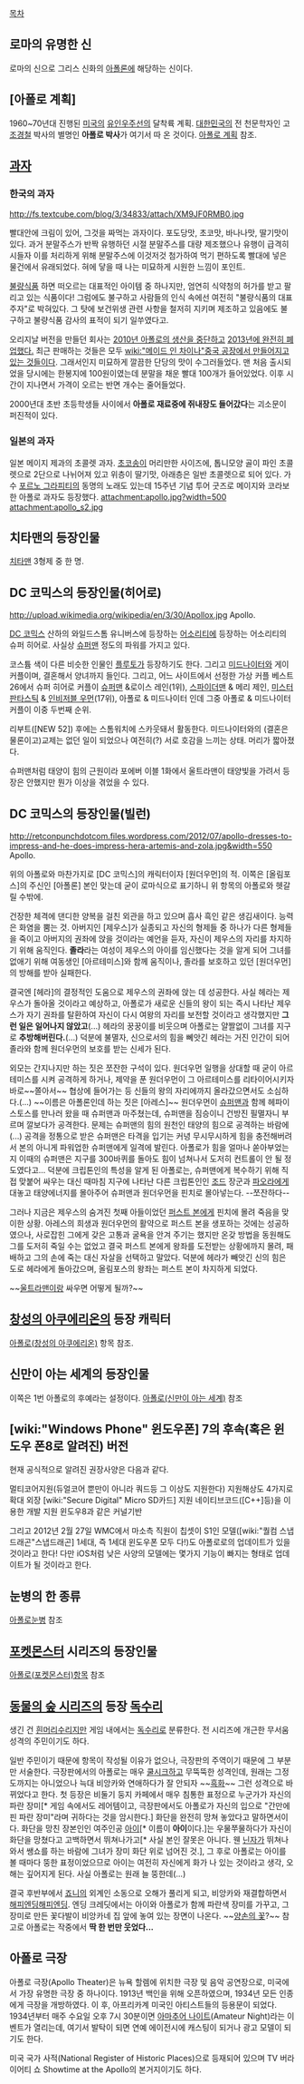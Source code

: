 [[목차]]

== 로마의 유명한 신 ==
로마의 신으로 그리스 신화의 [[아폴론]]에 해당하는 신이다.

== [아폴로 계획] ==
1960~70년대 진행된 [[미국]]의 [[유인우주선]]의 달착륙 계획. [[대한민국]]의 전 천문학자인 고 [[조경철]] 박사의 별명인 '''아폴로 박사'''가 여기서 따 온 것이다.
[[아폴로 계획]] 참조.

== [[과자]] ==
=== 한국의 과자 ===
http://fs.textcube.com/blog/3/34833/attach/XM9JF0RMB0.jpg

빨대안에 크림이 있어, 그것을 짜먹는 과자이다. 포도당맛, 초코맛, 바나나맛, 딸기맛이 있다. 과거 분말주스가 반짝 유행하던 시절 분말주스를 대량 제조했으나 유행이 급격히 시들자 이를 처리하게 위해 분말주스에 이것저것 첨가하여 먹기 편하도록 빨대에 넣은 물건에서 유래되었다. 혀에 닿을 때 나는 미묘하게 시원한 느낌이 포인트.

[[불량식품]] 하면 떠오르는 대표적인 아이템 중 하나지만, 엄연히 식약청의 허가를 받고 팔리고 있는 식품이다! 그럼에도 불구하고 사람들의 인식 속에선 여전히 "불량식품의 대표주자"로 박혀있다. 그 탓에 보건위생 관련 사항을 철저히 지키며 제조하고 있음에도 불구하고 불량식품 감사의 표적이 되기 일쑤였다고.

오리지날 버전을 만들던 회사는 [http://weekly1.chosun.com/site/data/html_dir/2008/03/25/2008032501066.html 2010년 아폴로의 생산을 중단하고]  [http://news.naver.com/main/read.nhn?mode=LSD&mid=sec&sid1=102&oid=081&aid=0002332815&viewType=pc 2013년에 완전히 폐업했다.] 최근 판매하는 것들은 모두 [[wiki:"메이드 인 차이나"중국 공장에서 만들어지고 있는 것들]]이다. 그래서인지 미묘하게 깔끔한 단당의 맛이 수그러들었다. 맨 처음 출시되었을 당시에는 한봉지에 100원이였는데 분말을 채운 빨대 100개가 들어있었다. 이후 시간이 지나면서 가격이 오르는 반면 개수는 줄어들었다.

2000년대 초반 초등학생들 사이에서 '''아폴로 재료중에 쥐내장도 들어갔다'''는 괴소문이 퍼진적이 있다.
=== 일본의 과자 ===
일본 메이지 제과의 초콜렛 과자. [[초코송이]] 머리만한 사이즈에, 톱니모양 골이 파인 초콜렛으로 2단으로 나뉘어져 있고 위층이 딸기맛, 아래층은 일반 초콜렛으로 되어 있다. 가수 [[포르노 그라피티]]의 동명의 노래도 있는데 15주년 기념 투어 굿즈로 메이지와 코라보한 아폴로 과자도 등장했다. 
attachment:apollo.jpg?width=500
attachment:apollo_s2.jpg
== 치타맨의 등장인물 ==
[[치타맨]] 3형제 중 한 명.

== DC 코믹스의 등장인물(히어로) ==
http://upload.wikimedia.org/wikipedia/en/3/30/Apollox.jpg
Apollo.

[[DC 코믹스]] 산하의 와일드스톰 유니버스에 등장하는 [[어소리티]]에 등장하는 어소리티의 슈퍼 히어로. 사실상 [[슈퍼맨]] 정도의 파워를 가지고 있다.

코스튬 색이 다른 비슷한 인물인 [[플루토]]가 등장하기도 한다. 그리고 [[미드나이터]]와 게이 커플이며, 결혼해서 양녀까지 들인다. 그리고, 어느 사이트에서 선정한 가상 커플 베스트 26에서 슈퍼 히어로 커플이 [[슈퍼맨]] &로이스 레인(1위), [[스파이더맨]] & 메리 제인, [[미스터 판타스틱]] & [[인비저블 우먼]](17위), 아폴로 & 미드나이터 인데 그중 아폴로 & 미드나이터 커플이 이중 두번째 순위.

리부트([NEW 52]) 후에는 스톰워치에 스카웃돼서 활동한다. 미드나이터와의 (결혼은 물론이고)교제는 없던 일이 되었으나 여전히(?) 서로 호감을 느끼는 상태. 머리가 짧아졌다.

슈퍼맨처럼 태양이 힘의 근원이라 포에버 이블 1화에서 울트라맨이 태양빛을 가려서 등장은 안했지만 뭔가 이상을 겪었을 수 있다.

== DC 코믹스의 등장인물(빌런) ==
http://retconpunchdotcom.files.wordpress.com/2012/07/apollo-dresses-to-impress-and-he-does-impress-hera-artemis-and-zola.jpg&width=550
Apollo.

위의 아폴로와 마찬가지로 [DC 코믹스]의 캐릭터이자 [원더우먼]의 적. 이쪽은 [올림포스]의 주신인 [아폴론] 본인 맞는데 굳이 로마식으로 표기하니 위 항목의 아폴로와 헷갈릴 수밖에.

건장한 체격에 댄디한 양복을 걸친 외관을 하고 있으며 흡사 흑인 같은 생김새이다. 능력은 화염을 뿜는 것. 아버지인 [제우스]가 실종되고 자신의 형제들 중 하나가 다른 형제들을 죽이고 아버지의 권좌에 앉을 것이라는 예언을 듣자, 자신이 제우스의 자리를 차지하기 위해 움직인다. '''졸라'''라는 여성이 제우스의 아이를 임신했다는 것을 알게 되어 그녀를 없애기 위해 여동생인 [아르테미스]와 함께 움직이나, 졸라를 보호하고 있던 [원더우먼]의 방해를 받아 실패한다.

결국엔 [헤라]의 결정적인 도움으로 제우스의 권좌에 앉는 데 성공한다. 사실 헤라는 제우스가 돌아올 것이라고 예상하고, 아폴로가 새로운 신들의 왕이 되는 즉시 나타난 제우스가 자기 권좌를 탈환하여 자신이 다시 여왕의 자리를 보전할 것이라고 생각했지만 '''그런 일은 일어나지 않았고'''(...) 헤라의 꿍꿍이를 비웃으며 아폴로는 얄짤없이 그녀를 지구로 '''추방해버린다.'''(...) 덕분에 불멸자, 신으로서의 힘을 뻬앗긴 헤라는 거진 인간이 되어 졸라와 함께 원더우먼의 보호를 받는 신세가 된다.

외모는 간지나지만 하는 짓은 쪼잔한 구석이 있다. 원더우먼 일행을 상대할 때 굳이 아르테미스를 시켜 공격하게 하거나, 제약을 푼 원더우먼이 그 아르테미스를 리타이어시키자 바로~~쫄아서~~ 협상에 들어가는 등 신들의 왕의 자리에까지 올라갔으면서도 소심하다.(...) ~~이름은 아폴론인데 하는 짓은 [아레스]~~
원더우먼이 [[슈퍼맨]]과 함께 헤파이스토스를 만나러 왔을 때 슈퍼맨과 마주쳤는데, 슈퍼맨을 짐승이니 건방진 필멸자니 부르며 깔보다가 공격한다. 문제는 슈퍼맨의 힘의 원천인 태양의 힘으로 공격하는 바람에(...) 공격을 정통으로 받은 슈퍼맨은 타격을 입기는 커녕 무시무시하게 힘을 충전해버려서 본의 아니게 파워업한 슈퍼맨에게 일격에 발린다. 아폴로가 힘을 얼마나 쏟아부었는지 이때의 슈퍼맨은 지구를 300바퀴를 돌아도 힘이 넘쳐나서 도저히 컨트롤이 안 될 정도였다고... 덕분에 크립톤인의 특성을 알게 된 아폴로는, 슈퍼맨에게 복수하기 위해 직접 맞붙어 싸우는 대신 때마침 지구에 나타난 다른 크립톤인인  [[조드]] 장군과 [[파오라]]에게 대놓고 태양에너지를 몰아주어 슈퍼맨과 원더우먼을 핀치로 몰아넣는다. --쪼잔하다--

그러나 지금은 제우스의 숨겨진 첫째 아들이었던 [[퍼스트 본]]에게 핀치에 몰려 죽음을 맞이한 상황. 아레스의 희생과 원더우먼의 활약으로 퍼스트 본을 생포하는 것에는 성공하였으나, 사로잡힌 그에게 갖은 고통과 굴욕을 안겨 주기는 했지만 온갖 방법을 동원해도 그를 도저히 죽일 수는 없었고 결국 퍼스트 본에게 왕좌를 도전받는 상황에까지 몰려, 패배하고 그의 손에 죽는 대신 자살을 선택하고 말았다. 덕분에 헤라가 빼앗긴 신의 힘은 도로 헤라에게 돌아갔으며, 올림포스의 왕좌는 퍼스트 본이 차지하게 되었다.

~~[[울트라맨]]이랑 싸우면 어떻게 될까?~~


== [[창성의 아쿠에리온]]의 등장 캐릭터 ==
[[아폴로(창성의 아쿠에리온)]] 항목 참조.

== 신만이 아는 세계의 등장인물 ==
이쪽은 1번 아폴로의 후예라는 설정이다. [[아폴로(신만이 아는 세계)]] 참조

== [wiki:"Windows Phone" 윈도우폰] 7의 후속(혹은 윈도우 폰8로 알려진) 버전 ==
현재 공식적으로 알려진 권장사양은 다음과 같다.

멀티코어지원(듀얼코어 뿐만이 아니라 쿼드등 그 이상도 지원한다)
지원해상도 4가지로 확대
외장 [wiki:"Secure Digital" Micro SD카드] 지원
네이티브코드([C++]등)을 이용한 개발 지원
윈도우8과 같은 커널기반

그리고 2012년 2월 27일 WMC에서 마소측 직원이 칩셋이 S1인 모델([wiki:"퀄컴 스냅드래곤"스냅드래곤] 1세대, 즉 1세대 윈도우폰 모두 다!)도 아폴로로의 업데이트가 있을것이라고 한다! 다만 iOS처럼 낮은 사양의 모델에는 몇가지 기능이 빠지는 형태로 업데이트가 될 것이라고 한다.

== 눈병의 한 종류 ==
[[아폴로눈병]] 참조

== [[포켓몬스터]] 시리즈의 등장인물 ==
[[아폴로(포켓몬스터)]]항목 참조

== [[동물의 숲 시리즈]]의 등장 [[독수리]] ==
생긴 건 [[흰머리수리]]지만 게임 내에서는 [[독수리]]로 분류한다. 전 시리즈에 개근한 무서움 성격의 주민이기도 하다.

일반 주민이기 때문에 항목이 작성될 이유가 없으나, 극장판의 주역이기 때문에 그 부분만 서술한다. 극장판에서의 아폴로는 매우 [[쿨]][[시크]]하고 무뚝뚝한 성격인데, 원래는 그정도까지는 아니었으나 늑대 비앙카와 연애하다가 잘 안되자 ~~[[흑화]]~~ 그런 성격으로 바뀌었다고 한다. 첫 등장은 비둘기 둥지 카페에서 매우 침통한 표정으로 누군가가 자신의 파란 장미[* 게임 속에서도 레어템이고, 극장판에서도 아폴로가 자신의 입으로 "간만에 핀 파란 장미"라며 귀하다는 것을 암시한다.] 화단을 완전히 망쳐 놓았다고 말하면서이다. 화단을 망친 장본인인 여주인공 [[아이]][* 이름이 '''아이'''이다.]는 우물쭈물하다가 자신이 화단을 망쳤다고 고백하면서 뛰쳐나가고[* 사실 본인 잘못은 아니다. 웬 [[닌자]]가 뛰쳐나와서 쌩쇼를 하는 바람에 그녀가 장미 화단 위로 넘어진 것.], 그 후로 아폴로는 아이를 볼 때마다 뚱한 표정이었으므로 아이는 여전히 자신에게 화가 나 있는 것이라고 생각, 오해는 깊어지게 된다. 사실 아폴로는 원래 늘 뚱한데(...)

결국 후반부에서 [[죠니]]의 외계인 소동으로 오해가 풀리게 되고, 비앙카와 재결합하면서 [[해피엔딩해피엔딩]]. 엔딩 크레딧에서는 아이와 아폴로가 함께 파란색 장미를 가꾸고, 그 장미로 만든 꽃다발이 비앙카네 집 앞에 놓여 있는 장면이 나온다. ~~[[양손의 꽃]]?~~ 참고로 아폴로는 작중에서 '''딱 한 번만 웃었다...'''

== 아폴로 극장 ==
아폴로 극장(Apollo Theater)은 뉴욕 할렘에 위치한 극장 및 음악 공연장으로, 미국에서 가장 유명한 극장 중 하나이다. 1913년 백인을 위해 오픈하였으며, 1934년 모든 인종에게 극장을 개방하였다. 이 후, 아프리카계 미국인 아티스트들의 등용문이 되었다. 1934년부터 매주 수요일 오후 7시 30분이면 [https://www.apollotheater.org/ 아마추어 나이트](Amateur Night)라는 이벤트가 열리는데, 여기서 발탁이 되면 연예 에이전시에 캐스팅이 되거나 광고 모델이 되기도 한다.

미국 국가 사적(National Register of Historic Places)으로 등재되어 있으며 TV 버라이어티 쇼 Showtime at the Apollo의 본거지이기도 하다.
